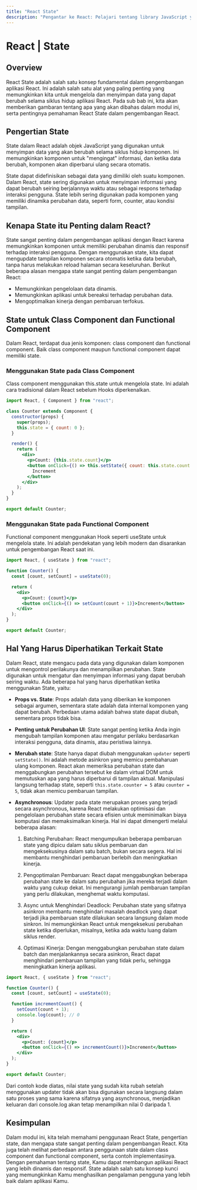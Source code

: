 ```yaml
---
title: "React State"
description: "Pengantar ke React: Pelajari tentang library JavaScript yang populer untuk membuat antarmuka pengguna yang interaktif dan responsif."
---
```


# React | State

## Overview

React State adalah salah satu konsep fundamental dalam pengembangan aplikasi React. Ini adalah salah satu alat yang paling penting yang memungkinkan kita untuk mengelola dan menyimpan data yang dapat berubah selama siklus hidup aplikasi React. Pada sub bab ini, kita akan memberikan gambaran tentang apa yang akan dibahas dalam modul ini, serta pentingnya pemahaman React State dalam pengembangan React.

## Pengertian State

State dalam React adalah objek JavaScript yang digunakan untuk menyimpan data yang akan berubah selama siklus hidup komponen. Ini memungkinkan komponen untuk "mengingat" informasi, dan ketika data berubah, komponen akan diperbarui ulang secara otomatis.

State dapat didefinisikan sebagai data yang dimiliki oleh suatu komponen. Dalam React, state sering digunakan untuk menyimpan informasi yang dapat berubah seiring berjalannya waktu atau sebagai respons terhadap interaksi pengguna. State lebih sering digunakan pada komponen yang memiliki dinamika perubahan data, seperti form, counter, atau kondisi tampilan.

## Kenapa State itu Penting dalam React?

State sangat penting dalam pengembangan aplikasi dengan React karena memungkinkan komponen untuk memiliki perubahan dinamis dan responsif terhadap interaksi pengguna. Dengan menggunakan state, kita dapat mengupdate tampilan komponen secara otomatis ketika data berubah, tanpa harus melakukan reload halaman secara keseluruhan. Berikut beberapa alasan mengapa state sangat penting dalam pengembangan React:

- Memungkinkan pengelolaan data dinamis.
- Memungkinkan aplikasi untuk bereaksi terhadap perubahan data.
- Mengoptimalkan kinerja dengan pembaruan terfokus.

## State untuk Class Component dan Functional Component

Dalam React, terdapat dua jenis komponen: class component dan functional component. Baik class component maupun functional component dapat memiliki state.

### Menggunakan State pada Class Component

Class component menggunakan this.state untuk mengelola state. Ini adalah cara tradisional dalam React sebelum Hooks diperkenalkan.

```jsx copy showLineNumbers filename="counter.jsx"
import React, { Component } from "react";

class Counter extends Component {
  constructor(props) {
    super(props);
    this.state = { count: 0 };
  }

  render() {
    return (
      <div>
        <p>Count: {this.state.count}</p>
        <button onClick={() => this.setState({ count: this.state.count + 1 })}>
          Increment
        </button>
      </div>
    );
  }
}

export default Counter;
```

### Menggunakan State pada Functional Component

Functional component menggunakan Hook seperti useState untuk mengelola state. Ini adalah pendekatan yang lebih modern dan disarankan untuk pengembangan React saat ini.

```jsx copy showLineNumbers filename="counter.jsx"
import React, { useState } from "react";

function Counter() {
  const [count, setCount] = useState(0);

  return (
    <div>
      <p>Count: {count}</p>
      <button onClick={() => setCount(count + 1)}>Increment</button>
    </div>
  );
}

export default Counter;
```

## Hal Yang Harus Diperhatikan Terkait State

Dalam React, state mengacu pada data yang digunakan dalam komponen untuk mengontrol perilakunya dan menampilkan perubahan. State digunakan untuk mengatur dan menyimpan informasi yang dapat berubah seiring waktu. Ada beberapa hal yang harus diperhatikan ketika menggunakan State, yaitu:

- **Props vs. State**: Props adalah data yang diberikan ke komponen sebagai argumen, sementara state adalah data internal komponen yang dapat berubah. Perbedaan utama adalah bahwa state dapat diubah, sementara props tidak bisa.

- **Penting untuk Perubahan UI**: State sangat penting ketika Anda ingin mengubah tampilan komponen atau mengatur perilaku berdasarkan interaksi pengguna, data dinamis, atau peristiwa lainnya.

- **Merubah state**: State hanya dapat diubah menggunakan `updater` seperti `setState()`. Ini adalah metode asinkron yang memicu pembaharuan ulang komponen. React akan memeriksa perubahan state dan menggabungkan perubahan tersebut ke dalam virtual DOM untuk memutuskan apa yang harus diperbarui di tampilan aktual. Manipulasi langsung terhadap state, seperti `this.state.counter = 5` atau `counter = 5`, tidak akan memicu pembaruan tampilan.

- **Asynchronous**: Updater pada state merupakan proses yang terjadi secara asynchronous, karena React melakukan optimisasi dan pengelolaan perubahan state secara efisien untuk meminimalkan biaya komputasi dan memaksimalkan kinerja. Hal ini dapat dimengerti melalui beberapa alasan:

  1.  Batching Perubahan: React mengumpulkan beberapa pembaruan state yang dipicu dalam satu siklus pembaruan dan mengeksekusinya dalam satu batch, bukan secara segera. Hal ini membantu menghindari pembaruan berlebih dan meningkatkan kinerja.

  2.  Pengoptimalan Pembaruan: React dapat menggabungkan beberapa perubahan state ke dalam satu perubahan jika mereka terjadi dalam waktu yang cukup dekat. Ini mengurangi jumlah pembaruan tampilan yang perlu dilakukan, menghemat waktu komputasi.

  3.  Async untuk Menghindari Deadlock: Perubahan state yang sifatnya asinkron membantu menghindari masalah deadlock yang dapat terjadi jika pembaruan state dilakukan secara langsung dalam mode sinkron. Ini memungkinkan React untuk mengeksekusi perubahan state ketika diperlukan, misalnya, ketika ada waktu luang dalam siklus render.

  4.  Optimasi Kinerja: Dengan menggabungkan perubahan state dalam batch dan menjalankannya secara asinkron, React dapat menghindari pembaruan tampilan yang tidak perlu, sehingga meningkatkan kinerja aplikasi.

```jsx copy showLineNumbers filename="counter.jsx"
import React, { useState } from "react";

function Counter() {
  const [count, setCount] = useState(0);

  function incrementCount() {
    setCount(count + 1);
    console.log(count); // 0
  }

  return (
    <div>
      <p>Count: {count}</p>
      <button onClick={() => incrementCount()}>Increment</button>
    </div>
  );
}

export default Counter;
```

Dari contoh kode diatas, nilai state yang sudah kita rubah setelah menggunakan updater tidak akan bisa digunakan secara langsung dalam satu proses yang sama karena sifatnya yang asynchronous, menjadikan keluaran dari console.log akan tetap menampilkan nilai 0 daripada 1.

## Kesimpulan

Dalam modul ini, kita telah memahami penggunaan React State, pengertian state, dan mengapa state sangat penting dalam pengembangan React. Kita juga telah melihat perbedaan antara penggunaan state dalam class component dan functional component, serta contoh implementasinya. Dengan pemahaman tentang state, Kamu dapat membangun aplikasi React yang lebih dinamis dan responsif. State adalah salah satu konsep kunci yang memungkinkan Kamu menghasilkan pengalaman pengguna yang lebih baik dalam aplikasi Kamu.
